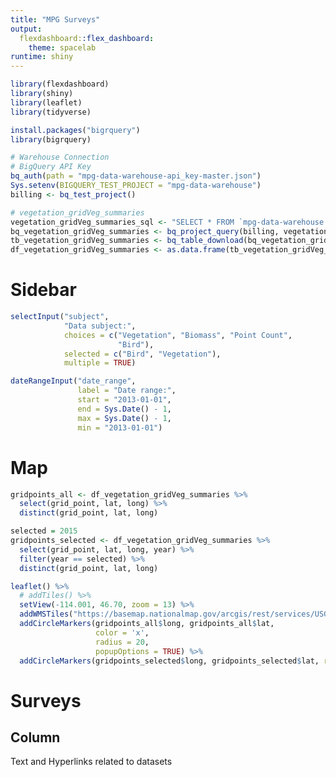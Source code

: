 ```yaml
---
title: "MPG Surveys"
output:
  flexdashboard::flex_dashboard: 
    theme: spacelab
runtime: shiny
---
```


```r
library(flexdashboard)
library(shiny)
library(leaflet)
library(tidyverse)

install.packages("bigrquery")
library(bigrquery)

# Warehouse Connection
# BigQuery API Key
bq_auth(path = "mpg-data-warehouse-api_key-master.json")
Sys.setenv(BIGQUERY_TEST_PROJECT = "mpg-data-warehouse")
billing <- bq_test_project()
```

```r
# vegetation_gridVeg_summaries
vegetation_gridVeg_summaries_sql <- "SELECT * FROM `mpg-data-warehouse.vegetation_gridVeg_summaries.gridVeg_survey_effort`" 
bq_vegetation_gridVeg_summaries <- bq_project_query(billing, vegetation_gridVeg_summaries_sql)
tb_vegetation_gridVeg_summaries <- bq_table_download(bq_vegetation_gridVeg_summaries)
df_vegetation_gridVeg_summaries <- as.data.frame(tb_vegetation_gridVeg_summaries)
```

Sidebar {.sidebar data-width=250}
=====================================
```r
selectInput("subject",
            "Data subject:",
            choices = c("Vegetation", "Biomass", "Point Count",
                        "Bird"),
            selected = c("Bird", "Vegetation"),
            multiple = TRUE)

dateRangeInput("date_range", 
               label = "Date range:",
               start = "2013-01-01",
               end = Sys.Date() - 1,
               max = Sys.Date() - 1,
               min = "2013-01-01")
```

Map {.tabset data-width=750}
=====================================

```r
gridpoints_all <- df_vegetation_gridVeg_summaries %>%
  select(grid_point, lat, long) %>%
  distinct(grid_point, lat, long)

selected = 2015
gridpoints_selected <- df_vegetation_gridVeg_summaries %>%
  select(grid_point, lat, long, year) %>%
  filter(year == selected) %>%
  distinct(grid_point, lat, long)

leaflet() %>%
  # addTiles() %>%
  setView(-114.001, 46.70, zoom = 13) %>%
  addWMSTiles("https://basemap.nationalmap.gov/arcgis/rest/services/USGSImageryTopo/MapServer/tile/{z}/{y}/{x}", layers = "OpenTopoMap") %>%
  addCircleMarkers(gridpoints_all$long, gridpoints_all$lat, 
                   color = 'x',
                   radius = 20,
                   popupOptions = TRUE) %>%
  addCircleMarkers(gridpoints_selected$long, gridpoints_selected$lat, radius = 5, color = 'yellow')
```

Surveys
=====================================

Column {.tabset data-width=750}
-----------------
Text and Hyperlinks related to datasets